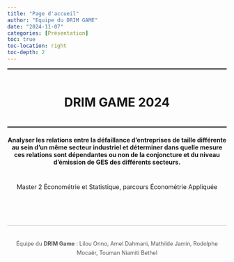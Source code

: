 ```yaml
---
title: "Page d'accueil"
author: "Equipe du DRIM GAME"
date: "2024-11-07"
categories: [Présentation]
toc: true
toc-location: right
toc-depth: 2
---
```

<div style="text-align: center; border-top: 2px solid black; border-bottom: 2px solid black; padding: 20px;">
  <h1>DRIM GAME 2024</h1>
</div>

<div style="text-align: center; margin-top: 20px;">
  <p>
  <strong>
      Analyser les relations entre la défaillance d’entreprises de taille différente au sein d’un même secteur industriel et déterminer dans quelle mesure ces relations sont dépendantes ou non de la conjoncture et du niveau d’émission de GES des différents secteurs.
  </strong>
  </p>
</div>

<footer style="text-align: center; margin-top: 40px;">
  <p>Master 2 Économétrie et Statistique, parcours Économétrie Appliquée</p>
</footer>

<div style="display: flex; justify-content: center; gap: 20px; margin: 50px auto;">
  <div style="margin-top: 30px; text-align: center; border-top: 1px solid #ccc; padding-top: 20px;">
  <p style="font-size: 0.9em; color: #555; line-height: 1.6;">
      Équipe du <strong>DRIM Game</strong> : Lilou Onno, Amel Dahmani, Mathilde Jamin, Rodolphe Mocaër, Touman Niamiti Bethel
  </p>
  </div>
</div>
